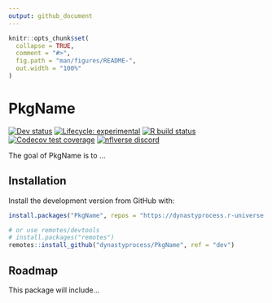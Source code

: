 ```yaml
---
output: github_document
---
```


<!-- README.md is generated from README.Rmd. Please edit that file -->

```r
knitr::opts_chunk$set(
  collapse = TRUE,
  comment = "#>",
  fig.path = "man/figures/README-",
  out.width = "100%"
)
```

# PkgName

<!-- badges: start -->
<!-- [![CRAN status](https://img.shields.io/cran/v/PkgName?style=flat-square&logo=R&label=CRAN)](https://CRAN.R-project.org/package=PkgName)  -->
[![Dev status](https://img.shields.io/github/r-package/v/dynastyprocess/PkgName/main?label=dev%20version&style=flat-square&logo=github)](https://PkgName.dynastyprocess.com/)
[![Lifecycle: experimental](https://img.shields.io/badge/lifecycle-experimental-orange.svg?style=flat-square)](https://lifecycle.r-lib.org/articles/stages.html)
[![R build status](https://img.shields.io/github/workflow/status/dynastyprocess/PkgName/R-CMD-check?label=R%20check&style=flat-square&logo=github)](https://github.com/DynastyProcess/PkgName/actions)
[![Codecov test coverage](https://img.shields.io/codecov/c/github/dynastyprocess/PkgName?label=codecov&style=flat-square&logo=codecov)](https://codecov.io/gh/DynastyProcess/PkgName?branch=main)
[![nflverse discord](https://img.shields.io/discord/591914197219016707.svg?color=5865F2&label=nflverse%20discord&logo=discord&logoColor=5865F2&style=flat-square)](https://discord.com/invite/5Er2FBnnQa)

<!-- badges: end -->

The goal of PkgName is to ...

## Installation

Install the development version from GitHub with:

```r
install.packages("PkgName", repos = "https://dynastyprocess.r-universe.dev")

# or use remotes/devtools
# install.packages("remotes")
remotes::install_github("dynastyprocess/PkgName", ref = "dev")
```

## Roadmap

This package will include...
